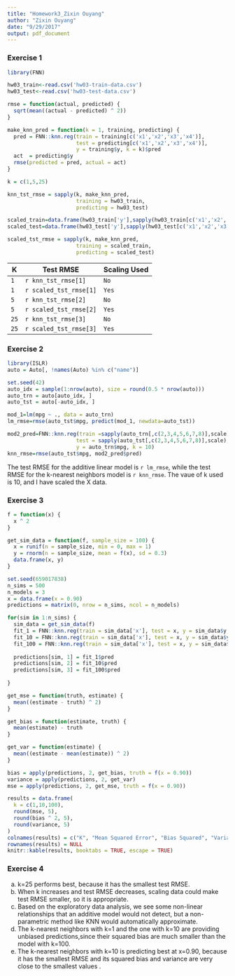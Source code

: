 ```yaml
---
title: "Homework3_Zixin Ouyang"
author: "Zixin Ouyang"
date: "9/29/2017"
output: pdf_document
---
```


### Exercise 1

```r
library(FNN)
```

```r
hw03_train<-read.csv('hw03-train-data.csv')
hw03_test<-read.csv('hw03-test-data.csv')
```

```r
rmse = function(actual, predicted) {
  sqrt(mean((actual - predicted) ^ 2))
}
```

```r
make_knn_pred = function(k = 1, training, predicting) {
  pred = FNN::knn.reg(train = training[c('x1','x2','x3','x4')], 
                      test = predicting[c('x1','x2','x3','x4')], 
                      y = training$y, k = k)$pred
  act  = predicting$y
  rmse(predicted = pred, actual = act)
}
```

```r
k = c(1,5,25)
```

```r
knn_tst_rmse = sapply(k, make_knn_pred, 
                      training = hw03_train, 
                      predicting = hw03_test)
```

```r
scaled_train=data.frame(hw03_train['y'],sapply(hw03_train[c('x1','x2','x3','x4')],scale))
scaled_test=data.frame(hw03_test['y'],sapply(hw03_test[c('x1','x2','x3','x4')],scale))
```


```r
scaled_tst_rmse = sapply(k, make_knn_pred, 
                      training = scaled_train, 
                      predicting = scaled_test)
```

|   K   |    Test RMSE           |  Scaling Used | 
|-------|------------------------|---------------|
| `1`   | `r knn_tst_rmse[1]`    |    `No`       |
| `1`   | `r scaled_tst_rmse[1]` |    `Yes`      |
| `5`   | `r knn_tst_rmse[2]`    |    `No`       |
| `5`   | `r scaled_tst_rmse[2]` |    `Yes`      |
| `25`  | `r knn_tst_rmse[3]`    |    `No`       |
| `25`  | `r scaled_tst_rmse[3]` |    `Yes`      |

### Exercise 2

```r
library(ISLR)
auto = Auto[, !names(Auto) %in% c("name")]
```

```r
set.seed(42)
auto_idx = sample(1:nrow(auto), size = round(0.5 * nrow(auto)))
auto_trn = auto[auto_idx, ]
auto_tst = auto[-auto_idx, ]
```

```r
mod_1=lm(mpg ~ ., data = auto_trn)
lm_rmse=rmse(auto_tst$mpg, predict(mod_1, newdata=auto_tst))
```

```r
mod2_pred=FNN::knn.reg(train =sapply(auto_trn[,c(2,3,4,5,6,7,8)],scale),
                      test = sapply(auto_tst[,c(2,3,4,5,6,7,8)],scale),
                      y = auto_trn$mpg, k = 10)
knn_rmse=rmse(auto_tst$mpg, mod2_pred$pred)
```

The test RMSE for the additive linear model is `r lm_rmse`, while the test RMSE for the k-nearest neighbors model is `r knn_rmse`. The vaue of k used is 10, and I have scaled the X data.

### Exercise 3

```r
f = function(x) {
  x ^ 2
}
```

```r
get_sim_data = function(f, sample_size = 100) {
  x = runif(n = sample_size, min = 0, max = 1)
  y = rnorm(n = sample_size, mean = f(x), sd = 0.3)
  data.frame(x, y)
}
```

```r
set.seed(659017838)
n_sims = 500
n_models = 3
x = data.frame(x = 0.90) 
predictions = matrix(0, nrow = n_sims, ncol = n_models)
```

```r
for(sim in 1:n_sims) {
  sim_data = get_sim_data(f)
  fit_1 = FNN::knn.reg(train = sim_data['x'], test = x, y = sim_data$y, k = 1)
  fit_10 = FNN::knn.reg(train = sim_data['x'], test = x, y = sim_data$y, k = 10)
  fit_100 = FNN::knn.reg(train = sim_data['x'], test = x, y = sim_data$y, k = 100)
  
  predictions[sim, 1] = fit_1$pred
  predictions[sim, 2] = fit_10$pred
  predictions[sim, 3] = fit_100$pred
  
}
```

```r
get_mse = function(truth, estimate) {
  mean((estimate - truth) ^ 2)
}
```

```r
get_bias = function(estimate, truth) {
  mean(estimate) - truth
}
```

```r
get_var = function(estimate) {
  mean((estimate - mean(estimate)) ^ 2)
}
```

```r
bias = apply(predictions, 2, get_bias, truth = f(x = 0.90))
variance = apply(predictions, 2, get_var)
mse = apply(predictions, 2, get_mse, truth = f(x = 0.90))
```

```r
results = data.frame(
  k = c(1,10,100),
  round(mse, 5),
  round(bias ^ 2, 5),
  round(variance, 5)
)
colnames(results) = c("K", "Mean Squared Error", "Bias Squared", "Variance")
rownames(results) = NULL
knitr::kable(results, booktabs = TRUE, escape = TRUE)
```

### Exercise 4
(a) k=25 performs best, because it has the smallest test RMSE.
(b) When k increases and test RMSE decreases, scaling data could make test RMSE smaller, so it is         appropriate.
(c) Based on the exploratory data analysis, we see some non-linear relationships that an additive
    model would not detect, but a non-parametric method like KNN would automatically approximate.
(d) The k-nearest neighbors with k=1 and the one with k=10 are providing unbiased predictions,since
    their squared bias are much smaller than the model with k=100.
(e) The k-nearest neighbors with k=10 is predicting best at x=0.90, because it has the smallest RMSE      and its squared bias and variance are very close to the smallest values . 